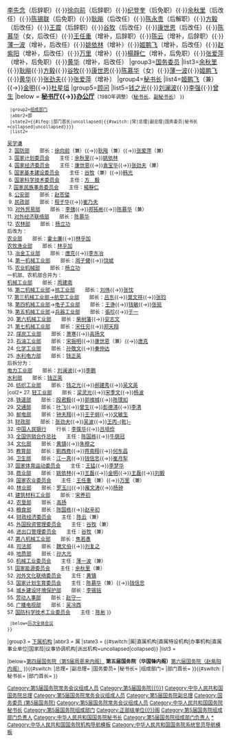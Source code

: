 {{Navbox with collapsible groups
|name=国务院/5
|title=[[中华人民共和国国务院]]（[[中华人民共和国国务院 (第五届)|第五届]]：[[第五届全国人民代表大会#第一次会议|1978年3月5日]]至[[第六届全国人民代表大会#第一次会议|1983年6月18日]]）
|state={{{state|autocollapse}}}
|bodyclass = hlist
|selected={{{1}}}

|group1=[[中华人民共和国国务院组成人员#第五届|国务院组成人员]]
|state1=uncollapsed
|list1=
 {{Navbox with collapsible groups|child
  |selected={{{1}}}  
  |group1=[[国务院常务会议#第五届|常务会议]]
  |state1={{#switch:{{{1}}}|部|组成部门|部门首长=collapsed|uncollapsed}}
  |abbr1=常
  |list1=
{{Navbox|child
|group1=[[中华人民共和国国务院总理|总理]]
|list1=[[华国锋]]{{→}}[[赵紫阳]]
|group2=[[中华人民共和国国务院副总理|副总理]]
|list2=[[邓小平]]（后辞职）{{·}}[[李先念]]（后辞职）{{·}}[[徐向前]]（后辞职）{{·}}[[纪登奎]]（后免职）{{·}}[[余秋里]]（后改任）{{·}}[[陈锡联]]（后免职）{{·}}[[耿飚]]（后改任）{{·}}[[陈永贵]]（后解职）{{·}}[[方毅]]（后改任）{{·}}[[王震]]（后辞职）{{·}}[[谷牧]]（后改任）{{·}}[[康世恩]]（后改任）{{·}}[[陈慕华]]（女，后改任）{{·}}[[王任重]]（增补，后辞职）{{·}}[[陈云]]（增补，后辞职）{{·}}[[薄一波]]（增补，后改任）{{·}}[[姚依林]]（增补）{{·}}[[姬鹏飞]]（增补，后改任）{{·}}[[赵紫阳]]（增补，后改任）{{·}}[[万里]]（增补）{{·}}[[楊靜仁]]（增补，后免职）{{·}}[[张爱萍]]（增补，后免职）{{·}}[[黄华 (1913年)|黄华]]（增补，后改任）
|group3=[[国务委员]]
|list3=[[余秋里]]{{·}}[[耿飚]]{{·}}[[方毅]]{{·}}[[谷牧]]{{·}}[[康世恩]]{{·}}[[陈慕华]]（女）{{·}}[[薄一波]]{{·}}[[姬鹏飞]]{{·}}[[黄华 (1913年)|黄华]]{{·}}[[张劲夫]]{{·}}[[张爱萍]]（增补）
|group4=[[中华人民共和国国务院秘书长|秘书长]]
|list4=[[姬鹏飞]]（兼）{{→}}[[金明 (1913年)|金明]]{{→}}[[杜星垣]]
|group5=[[中华人民共和国国务院顾问|顾问]]
|list5=[[钱之光]]{{·}}[[刘澜波]]{{·}}[[李强 (1905年)|李强]]{{·}}[[曾生]]
|below = '''[[中华人民共和国国务院秘书厅|秘书厅]]{{→}}[[中华人民共和国国务院办公厅|办公厅]]'''<small>（1980年调整）（[[中华人民共和国国务院秘书长|秘书长]]、[[中华人民共和国国务院副秘书长|副秘书长]]）
}}
  |group2=[[国务院组成部门#第五届|组成部门]]
  |abbr2=部
  |state2={{#ifeq:{{{2}}}|部门首长|uncollapsed|{{#switch:{{{1}}}|常|总理|副总理|国务委员|秘书长=collapsed|uncollapsed}}}}
  |list2=
{{Navbox with columns|child
|col1width=50%
|col2width=50%
|col1=
&nbsp;1. [[中华人民共和国外交部|外交部]]　　部长：[[黄华 (1913年)|黄华]]{{→}}[[吴学谦]]<br />
&nbsp;2. [[中华人民共和国国防部|国防部]]　　部长：[[徐向前]]（兼）{{→}}[[耿飚]]（兼）{{→}}[[张爱萍]]（兼）<br />
&nbsp;3. [[中华人民共和国国家计划委员会|国家计划委员会]]　　主任：[[余秋里]]{{→}}[[姚依林]]<br />
&nbsp;4. [[中华人民共和国国家经济委员会|国家经济委员会]]　　主任：[[康世恩]]{{→}}[[袁宝华]]{{→}}[[张劲夫]]（兼）<br />
&nbsp;5. [[中华人民共和国国家基本建设委员会|国家基本建设委员会]]　　主任：[[谷牧]]（兼）{{→}}[[韩光 (1912年)|韩光]]<br />
&nbsp;6. [[中华人民共和国国家科学技术委员会|国家科学技术委员会]]　　主任：[[方毅|方　毅]]<br />
&nbsp;7. [[中华人民共和国国家民族事务委员会|国家民族事务委员会]]　　主任：[[楊靜仁]]<br />
&nbsp;8. [[中华人民共和国公安部|公安部]]　　部长：[[赵苍璧]]<br />
&nbsp;9. [[中华人民共和国民政部|民政部]]　　部长：[[程子华]]{{→}}[[崔乃夫]]<br />
10. [[中华人民共和国对外贸易部|对外贸易部]]　　部长：[[李强 (1905年)|李强]]{{→}}[[郑拓彬]]{{→}}[[陈慕华]]（兼）<br />
11. [[中华人民共和国对外经济联络部|对外经济联络部]]　　部长：[[陈慕华]]<br />
12. [[中华人民共和国农林部|农林部]]　　部长：[[杨立功]]<br />
后改为：<br />
[[中华人民共和国农业部|农业部]]　　部长：[[霍士廉]]{{→}}[[林乎加]]<br />
[[中华人民共和国农牧渔业部|农牧渔业部]]　　部长：[[林乎加]]<br />
13. [[中华人民共和国冶金工业部|冶金工业部]]　　部长：[[唐克]]{{→}}[[李东冶]]<br />
14. [[中华人民共和国第一机械工业部|第一机械工业部]]　　部长：[[周子健]]{{→}}[[饶斌]]<br />
15. [[中华人民共和国农业机械部|农业机械部]]　　部长：[[杨立功]]<br />
一机部、农机部合并为：<br />
[[中华人民共和国机械工业部|机械工业部]]　　部长：[[周建南]]<br />
16. [[中华人民共和国第二机械工业部 (1958–1982)|第二机械工业部]]→[[中华人民共和国核工业部|核工业部]]　　部长：[[刘伟 (1916年)|刘伟]]{{→}}[[张忱]]<br />
17. [[中华人民共和国航空工业部|第三机械工业部→航空工业部]]　　部长：[[吕东]]{{→}}[[莫文祥]]{{→}}[[张钧 (部长)|张钧]]<br />
18. [[中华人民共和国第四机械工业部|第四机械工业部]]→[[中华人民共和国电子工业部|电子工业部]]　　部长：[[王诤]]{{→}}[[钱敏]]{{→}}[[张挺 (部长)|张挺]]<br />
19. [[中华人民共和国第五机械工业部|第五机械工业部]]→[[中华人民共和国兵器工业部|兵器工业部]]　　部长：[[張珍]]{{→}}[[于一]]<br />
20. [[中华人民共和国第六机械工业部|第六机械工业部]]　　部长：[[柴树藩]]{{→}}[[安志文]]<br />
21. [[中华人民共和国航天工业部|第七机械工业部]]　　部长：[[宋任穷]]{{→}}[[郑天翔]]<br />
22. [[中华人民共和国煤炭工业部|煤炭工业部]]　　部长：[[萧寒 (1926年)|萧寒]]{{→}}[[高扬文]]<br />
23. [[中华人民共和国石油工业部|石油工业部]]　　部长：[[宋振明]]{{→}}[[康世恩]]（兼）{{→}}[[唐克]]<br />
24. [[中华人民共和国化学工业部|化学工业部]]　　部长：[[孙敬文]]{{→}}[[秦仲达]]<br />
25. [[中华人民共和国水利电力部|水利电力部]]　　部长：[[钱正英]]<br />
后拆分为：<br />
[[中华人民共和国电力工业部|电力工业部]]　　部长：[[刘澜波]]{{→}}[[李鹏]]<br />
[[中华人民共和国水利部|水利部]]　　部长：[[钱正英]]<br />
26. [[中华人民共和国纺织工业部|纺织工业部]]　　部长：[[钱之光]]{{→}}[[郝建秀]]{{→}}[[吴文英 (部长)|吴文英]]<br />
|col2=
27. [[中华人民共和国轻工业部|轻工业部]]　　部长：[[梁灵光]]{{→}}[[宋季文]]{{→}}[[杨波 (部长)|杨波]]<br />
28. [[中华人民共和国铁道部|铁道部]]　　部长：[[段君毅]]{{→}}[[郭维城]]{{→}}[[陈璞如]]<br />
29. [[中华人民共和国交通部|交通部]]　　部长：[[叶飞]]{{→}}[[曾生]]{{→}}[[彭德清]]{{→}}[[李清 (部長)|李清]]<br />
30. [[中华人民共和国邮电部|邮电部]]　　部长：[[钟夫翔]]{{→}}[[王子纲]]{{→}}[[文敏生]]<br />
31. [[中华人民共和国财政部|财政部]]　　部长：[[张劲夫]]{{→}}[[吳波 (政治人物)|吴波]]{{→}}[[王丙乾|王丙-{乾}-]]<br />
32. [[中国人民银行]]　　行长：[[李葆华]]{{→}}[[吕培俭]]<br />
33. [[中华全国供销合作总社|全国供销合作总社]]　　主任：[[陈国栋 (1911年)|陈国栋]]{{→}}[[牛荫冠]]<br />
34. [[中华人民共和国文化部|文化部]]　　部长：[[黄镇]]{{→}}[[朱穆之]]<br />
35. [[中华人民共和国教育部|教育部]]　　部长：[[劉西堯]]{{→}}[[蒋南翔]]{{→}}[[何东昌]]<br />
36. [[中华人民共和国卫生部|卫生部]]　　部长：[[江一真]]{{→}}[[钱信忠]]{{→}}[[崔月犁]]<br />
37. [[国家体育总局|国家体育运动委员会]]　　主任：[[王猛 (少将)|王猛]]{{→}}[[李梦华]]<br />
38. [[中华人民共和国商业部|商业部]]　　部长：[[姚依林]]{{→}}[[王磊 (1914年)|王磊]]{{→}}[[金明 (1913年)|金明]]{{→}}[[王磊 (1914年)|王磊]]{{→}}[[刘毅 (1930年)|刘毅]]<br />
39. [[中华人民共和国国家农业委员会|国家农业委员会]]　　主任：[[王任重]]（兼）{{→}}[[万里]]（兼）<br />
40. [[中华人民共和国林业部|林业部]]　　部长：[[罗玉川]]{{→}}[[雍文涛]]{{→}}[[杨钟]]<br />
41. [[中华人民共和国建筑材料工业部|建筑材料工业部]]　　部长：[[宋养初]]<br />
42. [[中华人民共和国农垦部|农垦部]]　　部长：[[高扬 (1909年)|高扬]]<br />
43. [[中华人民共和国粮食部|粮食部]]　　部长：[[陈国栋 (1911年)|陈国栋]]{{→}}[[赵辛初]]<br />
44. [[中华人民共和国国务院财政经济委员会|财政经济委员会]]　　主任：[[陈云]]（兼）<br />
45. [[中华人民共和国进出口管理委员会|外国投资管理委员会]]　　主任：[[谷牧]]（兼）<br />
46. [[中华人民共和国进出口管理委员会|进出口管理委员会]]　　主任：[[谷牧]]（兼）<br />
47. [[中华人民共和国第八机械工业部 (1979–1981)|第八机械工业部]]　　部长：[[焦若愚]]<br />
48. [[中华人民共和国司法部|司法部]]　　部长：[[魏文伯]]{{→}}[[刘复之]]<br />
49. [[中华人民共和国地质矿产部|地质部]]　　部长：[[孫大光 (1917年)|孙大光]]<br />
50. [[中华人民共和国机械工业委员会|机械工业委员会]]　　主任：[[薄一波]]（兼）<br />
51. [[中华人民共和国国家能源委员会|国家能源委员会]]　　主任：[[余秋里]]（兼）<br />
52. [[中华人民共和国对外文化联络委员会|对外文化联络委员会]]　　主任：[[黄镇]]<br />
53. [[中华人民共和国国家人口和计划生育委员会|国家计划生育委员会]]　　主任：[[陈慕华]]（兼）{{→}}[[钱信忠]]<br />
54. [[中华人民共和国城乡建设环境保护部|城乡建设环境保护部]]　　部长：[[李锡铭]]<br />
55. [[中华人民共和国劳动人事部|劳动人事部]]　　部长：[[赵守一]]<br />
56. [[中华人民共和国广播电影电视部|广播电视部]]　　部长：[[吴冷西]]<br />
57. [[中华人民共和国国防科学技术工业委员会|国防科学技术工业委员会]]　　主任：[[陈彬 (1919年)|陈彬]]
}}
  |below=[[国务院全体会议#第五届|历次全体会议]]
 }}　

|group3 = [[中华人民共和国国务院机构编制|下属机构]]
|abbr3 = 属
|state3 = {{#switch:{{{1}}}|属|直属机构|直属特设机构|办事机构|直属事业单位|国家局|议事协调机构|派出机构=uncollapsed|collapsed}}
|list3 = {{Navbox |child 
|group1 = 32 [[国务院直属机构|直属机构]]
|list1 = 
# [[国家劳动总局]]
# [[国家物资总局]]
# [[国家地质总局]]
# [[国家建筑材料工业总局]]
# [[第八机械工业总局]]
# [[中国气象局|中央气象局]]
# [[国家文物局|国家文物事业管理局]]
# [[中华人民共和国新闻出版总署|国家出版局]]
# [[国家海洋局]]
# [[国家测绘地理信息局|国家测绘总局]]
# [[国家民用航空总局]]
# [[新华社|新华通讯社]]
# [[广播事业局]]
# [[外文出版发行事业局]]
# [[中国地震局|国家地震局]]
# [[国家标准局]]
# [[中国旅游总局]]
# [[国家统计局]]
# [[国家广播电视工业总局]]
# [[国家电子计算机工业总局]]
# [[中华人民共和国国家工商行政管理总局|国家工商行政管理总局]]
# [[国家林业局|国家林业总局]]
# [[中华人民共和国农垦部|国家农垦总局]]
# [[中华人民共和国水产总局|国家水产总局]]
# [[国家医药管理总局]]
# [[毛主席纪念堂管理总局]]
# [[国家编制委员会]]
# [[国家计量总局]]
# [[国家物价总局]]
# [[中央档案馆|国家档案局]]
# [[国家语言文字工作委员会|中国文字改革委员会]]
# [[国务院外国专家局]]
# [[国务院机关事务管理局]]

|group2 = 6 [[国务院办事机构|办事机构]]
|list2 = 
# [[国务院国防工业办公室]]
# [[国务院政工小组]]
# [[国务院政治研究室]]
# [[国务院侨务办公室]]
# [[国务院港澳办公室]]
# [[国务院财贸小组]]
}}

|below=[[Template:国务院/4|第四届国务院（第5届周恩来内阁）]] {{to}}'''第五届国务院（华国锋内阁）'''{{to}}[[Template:国务院/6|第六届国务院（赵紫阳内阁）]]
}}{{#switch:{{{1}}}
|总理=[[Category:第5届国务院常务会议组成人员]][[Category:第5届国务院{{!}}1]][[Category:中华人民共和国国务院总理]]
|副总理=[[Category:第5届国务院常务会议组成人员]][[Category:第5届国务院副总理]]
|国务委员=[[Category:国务委员 (第5届国务院)]]
|秘书长=[[Category:第5届国务院常务会议组成人员]][[Category:中华人民共和国国务院秘书长]]
|组成部门=[[Category:第5届国务院组成部门]][[Category:正部级单位{{!}}阁]]
|部门首长=[[Category:第5届国务院组成部门负责人]]
}}{{#switch:{{{2}}}
|秘书长=[[Category:中华人民共和国国务院秘书长]]
|部门首长=[[Category:第5届国务院组成部门负责人]]
}}<noinclude>
[[Category:第5届国务院|*]]
[[Category:中华人民共和国国务院机构导航模板]]
[[Category:中华人民共和国国务院系统官员导航模板]]
</noinclude>